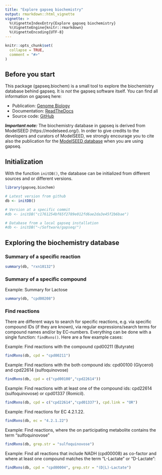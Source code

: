 ```yaml
---
title: "Explore gapseq biochemistry"
output: rmarkdown::html_vignette
vignette: >
  %\VignetteIndexEntry{Explore gapseq biochemistry}
  %\VignetteEngine{knitr::rmarkdown}
  %\VignetteEncoding{UTF-8}
---
```


```r
knitr::opts_chunk$set(
  collapse = TRUE,
  comment = "#>"
)
```

## Before you start

This package (gapseq.biochem) is a small tool to explore the biochemistry
database behind gapseq. It is *not* the gapseq software itself. You can find all
information on gapseq here:

- Publication: [Genome Biology](https://doi.org/10.1186/s13059-021-02295-1)
- Documentation: [ReadTheDocs](https://gapseq.readthedocs.io/en/latest/)
- Source code: [GitHub](https://github.com/jotech/gapseq)

***Important note:*** The biochemistry database in gapseq is derived from 
ModelSEED (https://modelseed.org/). In order to give credits to the developers
and curators of ModelSEED, we strongly encourage you to cite also the
publication for the [ModelSEED database](https://doi.org/10.1093/nar/gkaa746)
when you are using gapseq.

## Initialization

With the function `initDB()`, the database can be initialized from different 
sources and or different versions.

```r
library(gapseq.biochem)

# Latest version from github
db <- initDB()

# Version at a specific commit
#db <- initDB("c1761254bf65f2789e012fd6ae2da3e45f2b6bae") 

# Database from a local gapseq installation
#db <- initDB("~/Software/gapseq/")
```

## Exploring the biochemistry database

### Summary of a specific reaction
```r
summary(db, "rxn10132")
```

### Summary of a specific compound

Example: Summary for Lactose
```r
summary(db, "cpd00208")
```

### Find reactions
There are different ways to search for specific reactions, e.g. via specific
compound IDs (if they are known), via regular expressions/search terms for
compound names and/or by EC-numbers. Everything can be done with a single
function: `findRxns()`. Here are a few example cases:

Example: Find reactions with the compound cpd00211 (Butyrate)
```r
findRxns(db, cpd = "cpd00211")
```

Example: Find reactions with the both compound ids: cpd00100 (Glycerol) and 
cpd22614 (sulfoquinovose)
```r
findRxns(db, cpd = c("cpd00100","cpd22614"))
```

Example: Find reactions with at least one of the compound ids: cpd22614
(sulfoquinovose) or cpd01337 (Romicil).
```r
findRxns(db, cpd = c("cpd22614","cpd01337"), cpd.link = "OR")
```

Example: Find reactions for EC 4.2.1.22.
```r
findRxns(db, ec = "4.2.1.22")
```

Example: Find reactions, where the on participating metabolite contains the term
"sulfoquinovose"
```r
findRxns(db, grep.str = "sulfoquinovose")
```

Example: Find all reactions that include NADH (cpd00008) as co-factor and where
at least one compound matches the term "L-Lactate" or "D-Lactate":
```r
findRxns(db, cpd = "cpd00004", grep.str = "(D|L)-Lactate")
```



